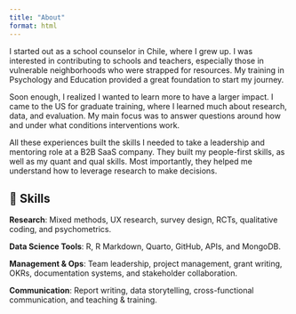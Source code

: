```yaml
---
title: "About"
format: html
---
```


I started out as a school counselor in Chile, where I grew up. I was interested in contributing to schools and teachers, especially those in vulnerable neighborhoods who were strapped for resources. My training in Psychology and Education provided a great foundation to start my journey.

Soon enough, I realized I wanted to learn more to have a larger impact. I came to the US for graduate training, where I learned much about research, data, and evaluation. My main focus was to answer questions around how and under what conditions interventions work.

All these experiences built the skills I needed to take a leadership and mentoring role at a B2B SaaS company. They built my people-first skills, as well as my quant and qual skills. Most importantly, they helped me understand how to leverage research to make decisions.

## 🧠 Skills

**Research**: Mixed methods, UX research, survey design, RCTs, qualitative coding, and psychometrics. 

**Data Science Tools**: R, R Markdown, Quarto, GitHub, APIs, and MongoDB.

**Management & Ops**: Team leadership, project management, grant writing, OKRs, documentation systems, and stakeholder collaboration.

**Communication**: Report writing, data storytelling, cross-functional communication, and teaching & training.
